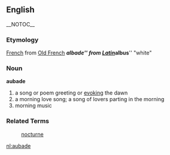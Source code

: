 == English == __NOTOC__
=== Etymology ===
[[French]] from [[Old French]] '''''albade''''' from [[Latin]] '''''albus''''' "white" 

=== Noun ===
'''aubade'''
# a song or poem greeting or [[evoking]] the dawn
# a morning love song; a song of lovers parting in the morning
# morning music

=== Related Terms ===
:[[nocturne]]

[[nl:aubade]]